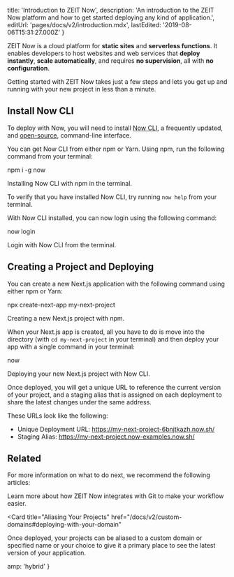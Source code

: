 
  title: 'Introduction to ZEIT Now',
  description:
    'An introduction to the ZEIT Now platform and how to get started deploying any kind of application.',
  editUrl: 'pages/docs/v2/introduction.mdx',
  lastEdited: '2019-08-06T15:31:27.000Z'
}

ZEIT Now is a cloud platform for **static sites** and **serverless functions**. It enables developers to host websites and web services that **deploy instantly**, **scale automatically**, and requires **no supervision**, all with **no configuration**.

Getting started with ZEIT Now takes just a few steps and lets you get up and running with your new project in less than a minute.

## Install Now CLI

To deploy with Now, you will need to install [Now CLI](/download), a frequently updated, and [open-source](https://github.com/zeit/now-cli), command-line interface.

You can get Now CLI from either npm or Yarn. Using npm, run the following command from your terminal:

<TerminalInput>npm i -g now</TerminalInput>
<Caption>Installing Now CLI with npm in the terminal.</Caption>

To verify that you have installed Now CLI, try running `now help` from your terminal.

With Now CLI installed, you can now login using the following command:

<TerminalInput>now login</TerminalInput>
<Caption>Login with Now CLI from the terminal.</Caption>

## Creating a Project and Deploying

You can create a new Next.js application with the following command using either npm or Yarn:

<TerminalInput>npx create-next-app my-next-project</TerminalInput>
<Caption>Creating a new Next.js project with npm.</Caption>

When your Next.js app is created, all you have to do is move into the directory (with `cd my-next-project` in your terminal) and then deploy your app with a single command in your terminal:

<TerminalInput>now</TerminalInput>
<Caption>Deploying your new Next.js project with Now CLI.</Caption>

Once deployed, you will get a unique URL to reference the current version of your project, and a staging alias that is assigned on each deployment to share the latest changes under the same address.

These URLs look like the following:

- Unique Deployment URL: <https://my-next-project-6bnjtkazh.now.sh/>
- Staging Alias: <https://my-next-project.now-examples.now.sh/>

## Related

For more information on what to do next, we recommend the following articles:

<Card title="Git Integration" href="/docs/v2/git-integration">
  Learn more about how ZEIT Now integrates with Git to make your workflow
  easier.
</Card>

<Card
  title="Aliasing Your Projects"
  href="/docs/v2/custom-domains#deploying-with-your-domain"
>
  Once deployed, your projects can be aliased to a custom domain or specified
  name or your choice to give it a primary place to see the latest version of
  your application.
</Card>


  amp: 'hybrid'
}
